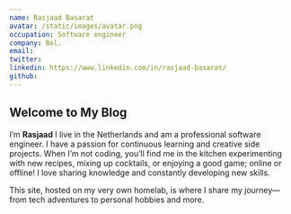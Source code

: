 ```yaml
---
name: Rasjaad Basarat
avatar: /static/images/avatar.png
occupation: Software engineer
company: Bol.
email:
twitter:
linkedin: https://www.linkedin.com/in/rasjaad-basarat/
github:
---
```


## Welcome to My Blog

I’m **Rasjaad** I live in the Netherlands and am a professional software engineer. I have a passion for continuous
learning and creative side projects. When I’m not coding, you’ll find me in the
kitchen experimenting with new recipes, mixing up cocktails, or enjoying a good
game; online or offline! I love sharing knowledge and constantly developing
new skills.

This site, hosted on my very own homelab, is where I share my journey—
from tech adventures to personal hobbies and more.
